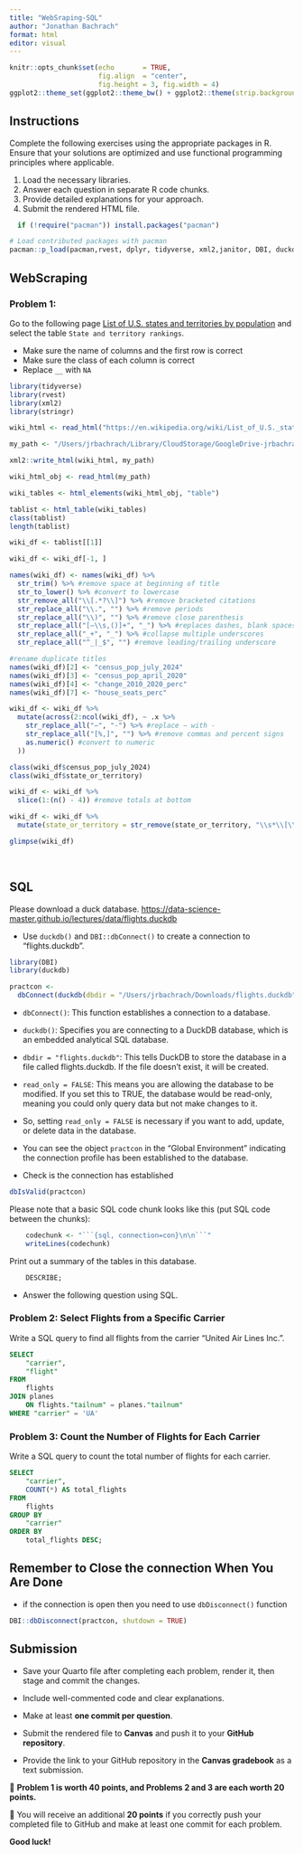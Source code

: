 ```yaml
---
title: "WebSraping-SQL"
author: "Jonathan Bachrach"
format: html
editor: visual
---
```


```r
knitr::opts_chunk$set(echo       = TRUE, 
                      fig.align  = "center",
                      fig.height = 3, fig.width = 4)
ggplot2::theme_set(ggplot2::theme_bw() + ggplot2::theme(strip.background = ggplot2::element_rect(fill = "white")))
```

## Instructions

Complete the following exercises using the appropriate packages in R. Ensure that your solutions are optimized and use functional programming principles where applicable.

1.  Load the necessary libraries.
2.  Answer each question in separate R code chunks.
3.  Provide detailed explanations for your approach.
4.  Submit the rendered HTML file.

```r
  if (!require("pacman")) install.packages("pacman")

# Load contributed packages with pacman
pacman::p_load(pacman,rvest, dplyr, tidyverse, xml2,janitor, DBI, duckdb, nycflights13)
```

## WebScraping

### Problem 1:

Go to the following page [List of U.S. states and territories by population](https://en.wikipedia.org/wiki/List_of_U.S._states_and_territories_by_population) and select the table `State and territory rankings`.

-   Make sure the name of columns and the first row is correct\
-   Make sure the class of each column is correct\
-   Replace `__` with `NA`

```r
library(tidyverse)
library(rvest)
library(xml2)
library(stringr)

wiki_html <- read_html("https://en.wikipedia.org/wiki/List_of_U.S._states_and_territories_by_population")

my_path <- "/Users/jrbachrach/Library/CloudStorage/GoogleDrive-jrbachrach@gmail.com/My Drive/DATA_613/HW01/wiki.html"

xml2::write_html(wiki_html, my_path)

wiki_html_obj <- read_html(my_path)

wiki_tables <- html_elements(wiki_html_obj, "table")

tablist <- html_table(wiki_tables)
class(tablist)
length(tablist)

wiki_df <- tablist[[1]]

wiki_df <- wiki_df[-1, ]

names(wiki_df) <- names(wiki_df) %>%
  str_trim() %>% #remove space at beginning of title
  str_to_lower() %>% #convert to lowercase
  str_remove_all("\\[.*?\\]") %>% #remove bracketed citations
  str_replace_all("\\.", "") %>% #remove periods
  str_replace_all("\\)", "") %>% #remove close parenthesis
  str_replace_all("[–\\s,()]+", "_") %>% #replaces dashes, blank spaces, commas, etc. with _
  str_replace_all("_+", "_") %>% #collapse multiple underscores
  str_replace_all("^_|_$", "") #remove leading/trailing underscore

#rename duplicate titles
names(wiki_df)[2] <- "census_pop_july_2024"
names(wiki_df)[3] <- "census_pop_april_2020"
names(wiki_df)[4] <- "change_2010_2020_perc"
names(wiki_df)[7] <- "house_seats_perc"

wiki_df <- wiki_df %>%
  mutate(across(2:ncol(wiki_df), ~ .x %>%
    str_replace_all("−", "-") %>% #replace − with -
    str_replace_all("[%,]", "") %>% #remove commas and percent signs
    as.numeric() #convert to numeric
  ))

class(wiki_df$census_pop_july_2024)
class(wiki_df$state_or_territory)

wiki_df <- wiki_df %>%
  slice(1:(n() - 4)) #remove totals at bottom

wiki_df <- wiki_df %>%
  mutate(state_or_territory = str_remove(state_or_territory, "\\s*\\[\\d+\\]")) #remove bracketed numbers from territories

glimpse(wiki_df)
```

\

## SQL

Please download a duck database. <https://data-science-master.github.io/lectures/data/flights.duckdb>

-   Use `duckdb()` and `DBI::dbConnect()` to create a connection to "flights.duckdb".

```r
library(DBI)
library(duckdb)

practcon <- 
  dbConnect(duckdb(dbdir = "/Users/jrbachrach/Downloads/flights.duckdb", read_only = FALSE))
```

-   `dbConnect()`: This function establishes a connection to a database.

-   `duckdb()`: Specifies you are connecting to a DuckDB database, which is an embedded analytical SQL database.

-   `dbdir = "flights.duckdb"`: This tells DuckDB to store the database in a file called flights.duckdb. If the file doesn't exist, it will be created.

-   `read_only = FALSE`: This means you are allowing the database to be modified. If you set this to TRUE, the database would be read-only, meaning you could only query data but not make changes to it.

-   So, setting `read_only = FALSE` is necessary if you want to add, update, or delete data in the database.

-   You can see the object `practcon` in the "Global Environment" indicating the connection profile has been established to the database.

-   Check is the connection has established

```r
dbIsValid(practcon)
```

Please note that a basic SQL code chunk looks like this (put SQL code between the chunks):

```r
    codechunk <- "```{sql, connection=con}\n\n```"
    writeLines(codechunk)
```

Print out a summary of the tables in this database.

```sql
    DESCRIBE;
```

-   Answer the following question using SQL.

### Problem 2: Select Flights from a Specific Carrier

Write a SQL query to find all flights from the carrier "United Air Lines Inc.".

```sql
SELECT
    "carrier",
    "flight"
FROM
    flights
JOIN planes
    ON flights."tailnum" = planes."tailnum"
WHERE "carrier" = 'UA'

```

### Problem 3: Count the Number of Flights for Each Carrier

Write a SQL query to count the total number of flights for each carrier.

```sql
SELECT
    "carrier",
    COUNT(*) AS total_flights
FROM
    flights
GROUP BY
    "carrier"
ORDER BY
    total_flights DESC;

```

## Remember to Close the connection When You Are Done

-   if the connection is open then you need to use `dbDisconnect()` function

```r

DBI::dbDisconnect(practcon, shutdown = TRUE)
```

## Submission

-   Save your Quarto file after completing each problem, render it, then stage and commit the changes.\

-   Include well-commented code and clear explanations.\

-   Make at least **one commit per question**.\

-   Submit the rendered file to **Canvas** and push it to your **GitHub repository**.\

-   Provide the link to your GitHub repository in the **Canvas gradebook** as a text submission.\

🔹 **Problem 1 is worth 40 points, and Problems 2 and 3 are each worth 20 points.**\

🔹 You will receive an additional **20 points** if you correctly push your completed file to GitHub and make at least one commit for each problem.\

**Good luck!**
